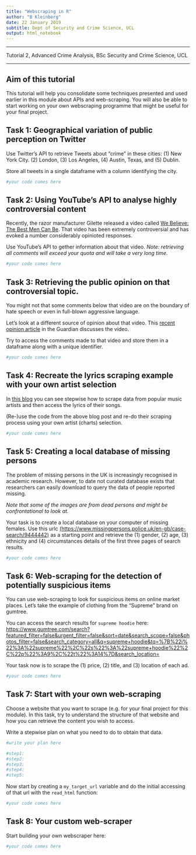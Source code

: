 ```yaml
---
title: "Webscraping in R"
author: "B Kleinberg"
date: 22 January 2019
subtitle: Dept of Security and Crime Science, UCL
output: html_notebook
---
```


---

Tutorial 2, Advanced Crime Analysis, BSc Security and Crime Science, UCL

---

## Aim of this tutorial

This tutorial will help you consolidate some techniques presented and used earlier in this module about APIs and web-scraping. You will also be able to start working on your own webscraping programme that might be useful for your final project.


## Task 1: Geographical variation of public perception on Twitter

Use Twitter's API to retrieve Tweets about "crime" in these cities: (1) New York City. (2) London, (3) Los Angeles, (4) Austin, Texas, and (5) Dublin.

Store all tweets in a single dataframe with a column identifying the city.

```r
#your code comes here
```


## Task 2: Using YouTube's API to analyse highly controversial content

Recently, the razor manufacturer Gilette released a video called [We Believe: The Best Men Can Be](https://www.youtube.com/watch?v=koPmuEyP3a0). That video has been extremely controversial and has evoked a number considerably opinioted responses.

Use YouTube's API to gether information about that video. _Note: retrieving all comments will exceed your quota and will take a very long time._

```r
#your code comes here
```


## Task 3: Retrieving the public opinion on that controversial topic.

You might not that some comments below that video are on the boundary of hate speech or even in full-blown aggressive language.

Let's look at a different source of opinion about that video. This [recent opinion article](https://www.theguardian.com/commentisfree/2019/jan/16/men-masculinity-gillette-advertisement) in the Guardian discusses the video.

Try to access the comments made to that video and store them in a dataframe along with a unique identifier.

```r
#your code comes here
```


## Task 4: Recreate the lyrics scraping example with your own artist selection

In [this blog](https://towardsdatascience.com/learn-to-create-your-own-datasets-web-scraping-in-r-f934a31748a5) you can see stepwise how to scrape data from popular music artists and then access the lyrics of their songs.

(Re-)use the code from the above blog post and re-do their scraping process using your own artist (charts) selection.

```r
#your code comes here
```


## Task 5: Creating a local database of missing persons

The problem of missing persons in the UK is increasingly recognised in academic research. However, to date not curated database exists that researchers can easily download to query the data of people reported missing.

_Note that some of the images are from dead persons and might be confrontational to look at._

Your task is to create a local database on your computer of missing females. Use this urlc [(https://www.missingpersons.police.uk/en-gb/case-search/9444442)](https://www.missingpersons.police.uk/en-gb/case-search/9444442) as a starting point and retrieve the (1) gender, (2) age, (3) ethnicity and (4) circumstances details of the first three pages of search results.

```r
#your code comes here
```


## Task 6: Web-scraping for the detection of potentially suspicious items

You can use web-scraping to look for suspicious items on online market places. Let's take the example of clothing from the "Supreme" brand on gumtree.

You can access the search results for `supreme hoodie` here: [https://www.gumtree.com/search?featured_filter=false&urgent_filter=false&sort=date&search_scope=false&photos_filter=false&search_category=all&q=supreme+hoodie&tq=%7B%22i%22%3A%22supreme%22%2C%22s%22%3A%22supreme+hoodie%22%2C%22p%22%3A9%2C%22t%22%3A14%7D&search_location=](https://www.gumtree.com/search?featured_filter=false&urgent_filter=false&sort=date&search_scope=false&photos_filter=false&search_category=all&q=supreme+hoodie&tq=%7B%22i%22%3A%22supreme%22%2C%22s%22%3A%22supreme+hoodie%22%2C%22p%22%3A9%2C%22t%22%3A14%7D&search_location=)

Your task now is to scrape the (1) price, (2) title, and (3) location of each ad.

```r
#your code comes here
```


## Task 7: Start with your own web-scraping

Choose a website that you want to scrape (e.g. for your final project for this module). In this task, try to understand the structure of that website and how you can retrieve the content you wish to access.

Write a stepwise plan on what you need to do to obtain that data.

```r
#write your plan here

#step1:
#step2:
#step3:
#step4:
#step5:
```


Now start by creating a `my_target_url` variable and do the initial accessing of that url with the `read_html` function:

```r
#your code comes here
```


## Task 8: Your custom web-scraper

Start building your own webscraper here:

```r
#your code comes here
```


